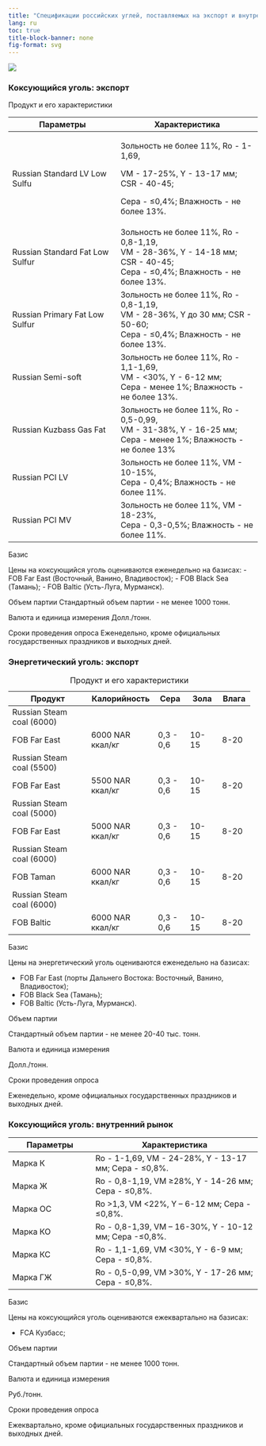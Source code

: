 ```yaml
---
title: "Спецификации российских углей, поставляемых на экспорт и внутренний рынок"
lang: ru
toc: true
title-block-banner: none
fig-format: svg
---
```


![](../images/icon-coal.svg)

### Коксующийся уголь: экспорт

Продукт и его характеристики

+---------------------------------+--------------------------------------------+
| Параметры                       | Характеристика                             |
+=================================+============================================+
| Russian Standard LV Low Sulfu   | Зольность не более 11%, Ro - 1-1,69,       |
|                                 |                                            |
|                                 | VM - 17-25%, Y - 13-17 мм; CSR - 40-45;    |
|                                 |                                            |
|                                 | Сера - ≤0,4%; Влажность - не более 13%.    |
+---------------------------------+--------------------------------------------+
| Russian Standard Fat Low Sulfur | Зольность не более 11%, Ro - 0,8-1,19,\    |
|                                 | VM - 28-36%, Y - 14-18 мм; CSR - 40-45;\   |
|                                 | Сера - ≤0,4%; Влажность - не более 13%.    |
+---------------------------------+--------------------------------------------+
| Russian Primary Fat Low Sulfur  | Зольность не более 11%, Ro - 0,8-1,19,\    |
|                                 | VM - 28-36%, Y до 30 мм; CSR - 50-60;\     |
|                                 | Сера - ≤0,4%; Влажность - не более 13%.    |
+---------------------------------+--------------------------------------------+
| Russian Semi-soft               | Зольность не более 11%, Ro - 1,1-1,69,\    |
|                                 | VM - \<30%, Y - 6-12 мм;\                  |
|                                 | Сера - менее 1%; Влажность - не более 13%. |
+---------------------------------+--------------------------------------------+
| Russian Kuzbass Gas Fat         | Зольность не более 11%, Ro - 0,5-0,99,\    |
|                                 | VM - 31-38%, Y - 16-25 мм;\                |
|                                 | Сера - менее 1%; Влажность - не более 13%  |
+---------------------------------+--------------------------------------------+
| Russian PCI LV                  | Зольность не более 11%, VM - 10-15%,\      |
|                                 | Сера - 0,4%; Влажность - не более 11%.     |
+---------------------------------+--------------------------------------------+
| Russian PCI MV                  | Зольность не более 11%, VM - 18-23%,\      |
|                                 | Сера - 0,3-0,5%; Влажность - не более 11%. |
+---------------------------------+--------------------------------------------+

Базис

Цены на коксующийся уголь оцениваются еженедельно на базисах: - FOB Far East (Восточный, Ванино, Владивосток); - FOB Black Sea (Тамань); - FOB Baltic (Усть-Луга, Мурманск).

Объем партии Стандартный объем партии - не менее 1000 тонн.

Валюта и единица измерения Долл./тонн.

Сроки проведения опроса Еженедельно, кроме официальных государственных праздников и выходных дней.

### Энергетический уголь: экспорт

+---------------------------+------------------+-----------+-----------+-----------+
| Продукт                   | Калорийность     | Сера      | Зола      | Влага     |
+===========================+==================+===========+===========+===========+
| Russian Steam coal (6000) |                  |           |           |           |
+---------------------------+------------------+-----------+-----------+-----------+
| FOB Far East              | 6000 NAR ккал/кг | 0,3 - 0,6 | 10-15     | 8-20      |
+---------------------------+------------------+-----------+-----------+-----------+
| Russian Steam coal (5500) |                  |           |           |           |
+---------------------------+------------------+-----------+-----------+-----------+
| FOB Far East              | 5500 NAR ккал/кг | 0,3 - 0,6 | 10-15     | 8-20      |
+---------------------------+------------------+-----------+-----------+-----------+
| Russian Steam coal (5000) |                  |           |           |           |
+---------------------------+------------------+-----------+-----------+-----------+
| FOB Far East              | 5000 NAR ккал/кг | 0,3 - 0,6 | 10-15     | 8-20      |
+---------------------------+------------------+-----------+-----------+-----------+
| Russian Steam coal (6000) |                  |           |           |           |
+---------------------------+------------------+-----------+-----------+-----------+
| FOB Taman                 | 6000 NAR ккал/кг | 0,3 - 0,6 | 10-15     | 8-20      |
+---------------------------+------------------+-----------+-----------+-----------+
| Russian Steam coal (6000) |                  |           |           |           |
+---------------------------+------------------+-----------+-----------+-----------+
| FOB Baltic                | 6000 NAR ккал/кг | 0,3 - 0,6 | 10-15     | 8-20      |
+---------------------------+------------------+-----------+-----------+-----------+

: Продукт и его характеристики

Базис

Цены на энергетический уголь оцениваются еженедельно на базисах:

-   FOB Far East (порты Дальнего Востока: Восточный, Ванино, Владивосток);
-   FOB Black Sea (Тамань);
-   FOB Baltic (Усть-Луга, Мурманск).

Объем партии

Стандартный объем партии - не менее 20-40 тыс. тонн.

Валюта и единица измерения

Долл./тонн.

Сроки проведения опроса

Еженедельно, кроме официальных государственных праздников и выходных дней.

### Коксующийся уголь: внутренний рынок

+----------------------------+---------------------------------------------------------+
| Параметры                  | Характеристика                                          |
+============================+=========================================================+
| Марка К                    | Ro - 1-1,69, VM - 24-28%, Y - 13-17 мм; Сера - ≤0,8%.   |
+----------------------------+---------------------------------------------------------+
| Марка Ж                    | Ro - 0,8-1,19, VM ≥28%, Y - 14-26 мм; Сера - ≤0,8%.     |
+----------------------------+---------------------------------------------------------+
| Марка ОС                   | Ro \>1,3, VM \<22%, Y – 6-12 мм; Сера - ≤0,8%.          |
+----------------------------+---------------------------------------------------------+
| Марка КО                   | Ro - 0,8-1,39, VM – 16-30%, Y - 10-12 мм; Сера -≤0,8%.  |
+----------------------------+---------------------------------------------------------+
| Марка КС                   | Ro - 1,1-1,69, VM \<30%, Y - 6-9 мм; Сера - ≤0,8%.      |
+----------------------------+---------------------------------------------------------+
| Марка ГЖ                   | Ro - 0,5-0,99, VM \>30%, Y - 17-26 мм; Сера - ≤0,8%.    |
+----------------------------+---------------------------------------------------------+


Базис

Цены на коксующийся уголь оцениваются ежеквартально на базисах:

- 	FCA Кузбасс;

Объем партии

Стандартный объем партии - не менее 1000 тонн.

Валюта и единица измерения

Руб./тонн.

Сроки проведения опроса

Ежеквартально, кроме официальных государственных праздников и выходных дней.

